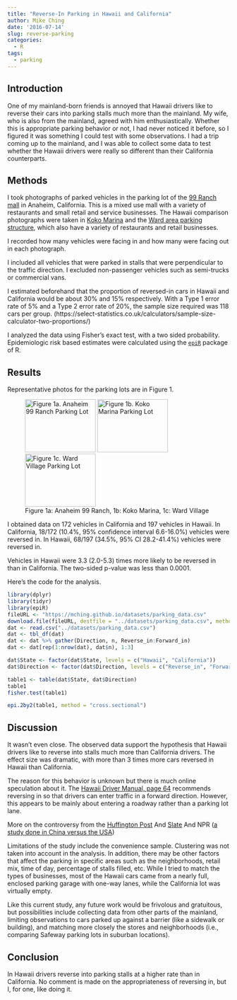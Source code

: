 ```yaml
---
title: "Reverse-In Parking in Hawaii and California"
author: Mike Ching
date: '2016-07-14'
slug: reverse-parking
categories:
  - R
tags:
  - parking
---
```


## Introduction

One of my mainland-born friends is annoyed that Hawaii drivers like to reverse their cars into parking stalls much more than the mainland. My wife, who is also from the mainland, agreed with him enthusiastically. Whether this is appropriate parking behavior or not, I had never noticed it before, so I figured it was something I could test with some observations. I had a trip coming up to the mainland, and I was able to collect some data to test whether the Hawaii drivers were really so different than their California counterparts.

## Methods

I took photographs of parked vehicles in the parking lot of the [99 Ranch mall](https://www.google.com/maps/place/99+Ranch+Market/@33.8411535,-117.9435128,15z/data=!4m5!3m4!1s0x0:0x867c7acd905366a!8m2!3d33.8411535!4d-117.9435128) in Anaheim, California. This is a mixed use mall with a variety of restaurants and small retail and service businesses. The Hawaii comparison photographs were taken in [Koko Marina](https://www.google.com/maps/place/Koko+Marina+Center/@21.2780102,-157.707062,17z/data=!3m1!4b1!4m5!3m4!1s0x7c001265ac2c9e61:0xf24af58b58bfd296!8m2!3d21.2780052!4d-157.7048733) and the [Ward area parking structure](https://www.google.com/maps/place/Nordstrom+Rack+Ward+Village+Shops/@21.2938104,-157.8553068,17z/data=!4m12!1m6!3m5!1s0x7c006dfb62829bb5:0xaac1f817df7b6e43!2sWard+Village!8m2!3d21.2948051!4d-157.8560471!3m4!1s0x0:0x47553222252dff70!8m2!3d21.2933142!4d-157.8514713), which also have a variety of restaurants and retail businesses. 

I recorded how many vehicles were facing in and how many were facing out in each photograph. 

I included all vehicles that were parked in stalls that were perpendicular to the traffic direction. I excluded non-passenger vehicles such as semi-trucks or commercial vans. 

I estimated beforehand that the proportion of reversed-in cars in Hawaii and California would be about 30% and 15% respectively. With a Type 1 error rate of 5% and a Type 2 error rate of 20%, the sample size required was 118 cars per group. (https://select-statistics.co.uk/calculators/sample-size-calculator-two-proportions/)

I analyzed the data using Fisher’s exact test, with a two sided probability. Epidemiologic risk based estimates were calculated using the [`epiR`](https://cran.r-project.org/web/packages/epiR/epiR.pdf) package of R.

## Results
Representative photos for the parking lots are in Figure 1.

<figure>
<a href="https://mching.github.io/images/anaheim99ranch.JPG"><img src="https://mching.github.io/images/anaheim99ranch.JPG" alt="Figure 1a. Anaheim 99 Ranch Parking Lot" height="120" width="160"></a>
<a href="https://mching.github.io/images/KokoMarina.JPG"><img src="https://mching.github.io/images/KokoMarina.JPG" alt="Figure 1b. Koko Marina Parking Lot" height="120" width="160"></a>
<a href="https://mching.github.io/images/Ward.JPG"><img src="https://mching.github.io/images/Ward.JPG" alt="Figure 1c. Ward Village Parking Lot" height="120" width="160"></a>
<figcaption>Figure 1a: Anaheim 99 Ranch, 1b: Koko Marina, 1c: Ward Village</figcaption>
</figure>
<p>

I obtained data on 172 vehicles in California and 197 vehicles in Hawaii. In California, 18/172 (10.4%, 95% confidence interval 6.6-16.0%) vehicles were reversed in. In Hawaii, 68/197 (34.5%, 95% CI 28.2-41.4%) vehicles were reversed in.

Vehicles in Hawaii were 3.3 (2.0-5.3) times more likely to be reversed in than in California. The two-sided p-value was less than 0.0001.

Here's the code for the analysis.
```r
library(dplyr)
library(tidyr)
library(epiR)
fileURL <- "https://mching.github.io/datasets/parking_data.csv"
download.file(fileURL, destfile = "../datasets/parking_data.csv", method = "curl")
dat <- read.csv("../datasets/parking_data.csv")
dat <- tbl_df(dat)
dat <- dat %>% gather(Direction, n, Reverse_in:Forward_in)
dat <- dat[rep(1:nrow(dat), dat$n), 1:3]

dat$State <- factor(dat$State, levels = c("Hawaii", "California"))
dat$Direction <- factor(dat$Direction, levels = c("Reverse_in", "Forward_in"))

table1 <- table(dat$State, dat$Direction)
table1
fisher.test(table1)

epi.2by2(table1, method = "cross.sectional")
```


## Discussion
It wasn’t even close. The observed data support the hypothesis that Hawaii drivers like to reverse into stalls much more than California drivers. The effect size was dramatic, with more than 3 times more cars reversed in Hawaii than California. 

The reason for this behavior is unknown but there is much online speculation about it. The [Hawaii Driver Manual, page 64](https://hidot.hawaii.gov/highways/files/2015/11/mvso-HawaiiDrivers-Manual09.2015.pdf) recommends reversing in so that drivers can enter traffic in a forward direction. However, this appears to be mainly about entering a roadway rather than a parking lot lane.

More on the controversy from the [Huffington Post](http://www.huffingtonpost.com/2015/03/17/reverse-parking-hawaii_n_6887760.html)
And [Slate](http://www.slate.com/articles/life/transport/2011/02/youre_parking_wrong.html)
And NPR ([a study done in China versus the USA](http://www.npr.org/2014/08/27/343623220/parking-behavior-may-reflect-economic-drive))
 
Limitations of the study include the convenience sample. Clustering was not taken into account in the analysis. In addition, there may be other factors that affect the parking in specific areas such as the neighborhoods, retail mix, time of day, percentage of stalls filled, etc. While I tried to match the types of businesses, most of the Hawaii cars came from a nearly full, enclosed parking garage with one-way lanes, while the California lot was virtually empty. 

Like this current study, any future work would be frivolous and gratuitous, but possibilities include collecting data from other parts of the mainland, limiting observations to cars parked up against a barrier (like a sidewalk or building), and matching more closely the stores and neighborhoods (i.e., comparing Safeway parking lots in suburban locations).

## Conclusion
In Hawaii drivers reverse into parking stalls at a higher rate than in California. No comment is made on the appropriateness of reversing in, but I, for one, like doing it.